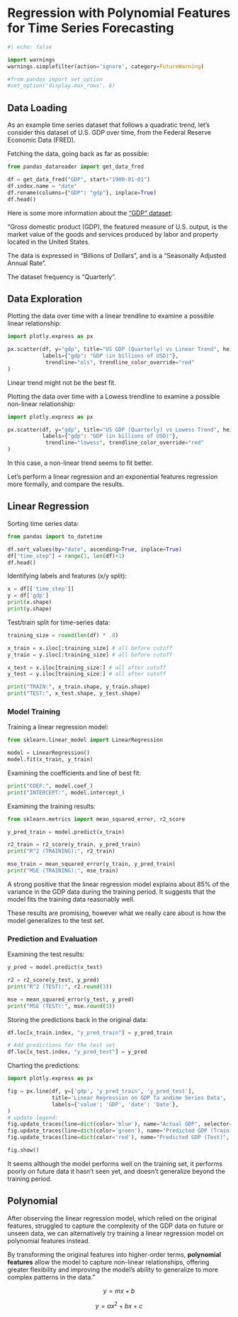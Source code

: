 # Regression with Polynomial Features for Time Series Forecasting


```python
#| echo: false

import warnings
warnings.simplefilter(action='ignore', category=FutureWarning)

#from pandas import set_option
#set_option('display.max_rows', 6)
```

## Data Loading

As an example time series dataset that follows a quadratic trend, let's consider this dataset of U.S. GDP over time, from the Federal Reserve Economic Data (FRED).

Fetching the data, going back as far as possible:

```python
from pandas_datareader import get_data_fred

df = get_data_fred("GDP", start="1900-01-01")
df.index.name = "date"
df.rename(columns={"GDP": "gdp"}, inplace=True)
df.head()
```

:::{.callout-note title="Data Source"}
Here is some more information about the ["GDP" dataset](https://fred.stlouisfed.org/series/GDP):

"Gross domestic product (GDP), the featured measure of U.S. output, is the market value of the goods and services produced by labor and property located in the United States.

The data is expressed in "Billions of Dollars", and is a "Seasonally Adjusted Annual Rate".

The dataset frequency is "Quarterly".
:::

## Data Exploration

Plotting the data over time with a linear trendline to examine a possible linear relationship:

```python
import plotly.express as px

px.scatter(df, y="gdp", title="US GDP (Quarterly) vs Linear Trend", height=450,
           labels={"gdp": "GDP (in billions of USD)"},
            trendline="ols", trendline_color_override="red"
)
```

Linear trend might not be the best fit.

Plotting the data over time with a Lowess trendline to examine a possible non-linear relationship:

```python
import plotly.express as px

px.scatter(df, y="gdp", title="US GDP (Quarterly) vs Lowess Trend", height=450,
           labels={"gdp": "GDP (in billions of USD)"},
            trendline="lowess", trendline_color_override="red"
)
```

In this case, a non-linear trend seems to fit better.

Let's perform a linear regression and an exponential features regression more formally, and compare the results.

## Linear Regression


Sorting time series data:

```python
from pandas import to_datetime

df.sort_values(by="date", ascending=True, inplace=True)
df["time_step"] = range(1, len(df)+1)
df.head()
```

Identifying labels and features (x/y split):

```python
x = df[['time_step']]
y = df['gdp']
print(x.shape)
print(y.shape)
```

Test/train split for time-series data:

```python
training_size = round(len(df) * .8)

x_train = x.iloc[:training_size] # all before cutoff
y_train = y.iloc[:training_size] # all before cutoff

x_test = x.iloc[training_size:] # all after cutoff
y_test = y.iloc[training_size:] # all after cutoff

print("TRAIN:", x_train.shape, y_train.shape)
print("TEST:", x_test.shape, y_test.shape)
```

### Model Training

Training a linear regression model:

```python
from sklearn.linear_model import LinearRegression

model = LinearRegression()
model.fit(x_train, y_train)
```

Examining the coefficients and line of best fit:

```python
print("COEF:", model.coef_)
print("INTERCEPT:", model.intercept_)
```

Examining the training results:

```python
from sklearn.metrics import mean_squared_error, r2_score

y_pred_train = model.predict(x_train)

r2_train = r2_score(y_train, y_pred_train)
print("R^2 (TRAINING):", r2_train)

mse_train = mean_squared_error(y_train, y_pred_train)
print("MSE (TRAINING):", mse_train)
```

A strong positive that the linear regression model explains about 85% of the variance in the GDP data during the training period. It suggests that the model fits the training data reasonably well.

These results are promising, however what we really care about is how the model generalizes to the test set.

### Prediction and Evaluation


Examining the test results:


```python
y_pred = model.predict(x_test)

r2 = r2_score(y_test, y_pred)
print("R^2 (TEST):", r2.round(3))

mse = mean_squared_error(y_test, y_pred)
print("MSE (TEST):", mse.round(3))
```

Storing the predictions back in the original data:

```python
df.loc[x_train.index, "y_pred_train"] = y_pred_train

# Add predictions for the test set
df.loc[x_test.index, "y_pred_test"] = y_pred
```

Charting the predictions:


```python
import plotly.express as px

fig = px.line(df, y=['gdp', 'y_pred_train', 'y_pred_test'],
              title='Linear Regression on GDP Ta andime Series Data',
              labels={'value': 'GDP', 'date': 'Date'},
)
# update legend:
fig.update_traces(line=dict(color='blue'), name="Actual GDP", selector=dict(name='gdp'))
fig.update_traces(line=dict(color='green'), name="Predicted GDP (Train)", selector=dict(name='y_pred_train'))
fig.update_traces(line=dict(color='red'), name="Predicted GDP (Test)", selector=dict(name='y_pred_test'))

fig.show()
```




It seems although the model performs well on the training set, it performs poorly on future data it hasn't seen yet, and doesn't generalize beyond the training period.


## Polynomial

After observing the linear regression model, which relied on the original features, struggled to capture the complexity of the GDP data on future or unseen data, we can alternatively try training a linear regression model on polynomial features instead.

By transforming the original features into higher-order terms, **polynomial features** allow the model to capture non-linear relationships, offering greater flexibility and improving the model's ability to generalize to more complex patterns in the data."

$$y = mx + b$$

$$y = ax^2 + bx + c$$
